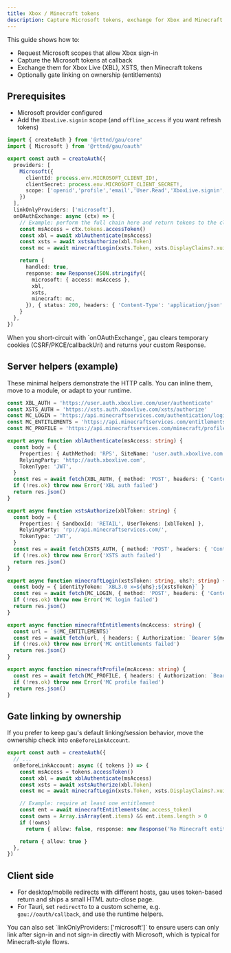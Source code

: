 ```yaml
---
title: Xbox / Minecraft tokens
description: Capture Microsoft tokens, exchange for Xbox and Minecraft tokens, and gate linking by entitlement.
---
```



This guide shows how to:

- Request Microsoft scopes that allow Xbox sign-in
- Capture the Microsoft tokens at callback
- Exchange them for Xbox Live (XBL), XSTS, then Minecraft tokens
- Optionally gate linking on ownership (entitlements)

## Prerequisites

- Microsoft provider configured
- Add the `XboxLive.signin` scope (and `offline_access` if you want refresh tokens)

```ts title="auth.ts"
import { createAuth } from '@rttnd/gau/core'
import { Microsoft } from '@rttnd/gau/oauth'

export const auth = createAuth({
  providers: [
    Microsoft({
      clientId: process.env.MICROSOFT_CLIENT_ID!,
      clientSecret: process.env.MICROSOFT_CLIENT_SECRET!,
      scope: ['openid','profile','email','User.Read','XboxLive.signin','offline_access'],
    })
  ],
  linkOnlyProviders: ['microsoft'],
  onOAuthExchange: async (ctx) => {
    // Example: perform the full chain here and return tokens to the client
    const msAccess = ctx.tokens.accessToken()
    const xbl = await xblAuthenticate(msAccess)
    const xsts = await xstsAuthorize(xbl.Token)
    const mc = await minecraftLogin(xsts.Token, xsts.DisplayClaims?.xui?.[0]?.uhs)

    return {
      handled: true,
      response: new Response(JSON.stringify({
        microsoft: { access: msAccess },
        xbl,
        xsts,
        minecraft: mc,
      }), { status: 200, headers: { 'Content-Type': 'application/json' } })
    }
  },
})
```

<Aside type="note">When you short-circuit with `onOAuthExchange`, gau clears temporary cookies (CSRF/PKCE/callbackUri) and returns your custom Response.</Aside>

## Server helpers (example)

These minimal helpers demonstrate the HTTP calls. You can inline them, move to a module, or adapt to your runtime.

```ts title="server/xbox.ts"
const XBL_AUTH = 'https://user.auth.xboxlive.com/user/authenticate'
const XSTS_AUTH = 'https://xsts.auth.xboxlive.com/xsts/authorize'
const MC_LOGIN = 'https://api.minecraftservices.com/authentication/login_with_xbox'
const MC_ENTITLEMENTS = 'https://api.minecraftservices.com/entitlements/license'
const MC_PROFILE = 'https://api.minecraftservices.com/minecraft/profile'

export async function xblAuthenticate(msAccess: string) {
  const body = {
    Properties: { AuthMethod: 'RPS', SiteName: 'user.auth.xboxlive.com', RpsTicket: `d=${msAccess}` },
    RelyingParty: 'http://auth.xboxlive.com',
    TokenType: 'JWT',
  }
  const res = await fetch(XBL_AUTH, { method: 'POST', headers: { 'Content-Type': 'application/json' }, body: JSON.stringify(body) })
  if (!res.ok) throw new Error('XBL auth failed')
  return res.json()
}

export async function xstsAuthorize(xblToken: string) {
  const body = {
    Properties: { SandboxId: 'RETAIL', UserTokens: [xblToken] },
    RelyingParty: 'rp://api.minecraftservices.com/',
    TokenType: 'JWT',
  }
  const res = await fetch(XSTS_AUTH, { method: 'POST', headers: { 'Content-Type': 'application/json' }, body: JSON.stringify(body) })
  if (!res.ok) throw new Error('XSTS auth failed')
  return res.json()
}

export async function minecraftLogin(xstsToken: string, uhs?: string) {
  const body = { identityToken: `XBL3.0 x=${uhs};${xstsToken}` }
  const res = await fetch(MC_LOGIN, { method: 'POST', headers: { 'Content-Type': 'application/json' }, body: JSON.stringify(body) })
  if (!res.ok) throw new Error('MC login failed')
  return res.json()
}

export async function minecraftEntitlements(mcAccess: string) {
  const url = `${MC_ENTITLEMENTS}`
  const res = await fetch(url, { headers: { Authorization: `Bearer ${mcAccess}` } })
  if (!res.ok) throw new Error('MC entitlements failed')
  return res.json()
}

export async function minecraftProfile(mcAccess: string) {
  const res = await fetch(MC_PROFILE, { headers: { Authorization: `Bearer ${mcAccess}` } })
  if (!res.ok) throw new Error('MC profile failed')
  return res.json()
}
```

## Gate linking by ownership

If you prefer to keep gau's default linking/session behavior, move the ownership check into `onBeforeLinkAccount`.

```ts title="auth.ts"
export const auth = createAuth({
  // ...
  onBeforeLinkAccount: async ({ tokens }) => {
    const msAccess = tokens.accessToken()
    const xbl = await xblAuthenticate(msAccess)
    const xsts = await xstsAuthorize(xbl.Token)
    const mc = await minecraftLogin(xsts.Token, xsts.DisplayClaims?.xui?.[0]?.uhs)

    // Example: require at least one entitlement
    const ent = await minecraftEntitlements(mc.access_token)
    const owns = Array.isArray(ent.items) && ent.items.length > 0
    if (!owns)
      return { allow: false, response: new Response('No Minecraft entitlement', { status: 403 }) }

    return { allow: true }
  },
})
```

## Client side

- For desktop/mobile redirects with different hosts, gau uses token-based return and ships a small HTML auto-close page.
- For Tauri, set `redirectTo` to a custom scheme, e.g. `gau://oauth/callback`, and use the runtime helpers.

<Aside type="tip" icon="i-ph:lightbulb-duotone">You can also set `linkOnlyProviders: ['microsoft']` to ensure users can only link after sign-in and not sign-in directly with Microsoft, which is typical for Minecraft-style flows.</Aside>
